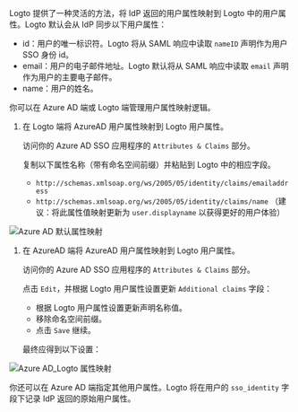 Logto 提供了一种灵活的方法，将 IdP 返回的用户属性映射到 Logto 中的用户属性。Logto 默认会从 IdP 同步以下用户属性：

- id：用户的唯一标识符。Logto 将从 SAML 响应中读取 `nameID` 声明作为用户 SSO 身份 id。
- email：用户的电子邮件地址。Logto 默认将从 SAML 响应中读取 `email` 声明作为用户的主要电子邮件。
- name：用户的姓名。

你可以在 Azure AD 端或 Logto 端管理用户属性映射逻辑。

1. 在 Logto 端将 AzureAD 用户属性映射到 Logto 用户属性。

   访问你的 Azure AD SSO 应用程序的 `Attributes & Claims` 部分。

   复制以下属性名称（带有命名空间前缀）并粘贴到 Logto 中的相应字段。

   - `http://schemas.xmlsoap.org/ws/2005/05/identity/claims/emailaddress`
   - `http://schemas.xmlsoap.org/ws/2005/05/identity/claims/name` （建议：将此属性值映射更新为 `user.displayname` 以获得更好的用户体验）

<img src="/img/assets/azure_ad_default_attribute_mapping.webp" alt="Azure AD 默认属性映射" />

1. 在 AzureAD 端将 AzureAD 用户属性映射到 Logto 用户属性。

   访问你的 Azure AD SSO 应用程序的 `Attributes & Claims` 部分。

   点击 `Edit`，并根据 Logto 用户属性设置更新 `Additional claims` 字段：

   - 根据 Logto 用户属性设置更新声明名称值。
   - 移除命名空间前缀。
   - 点击 `Save` 继续。

   最终应得到以下设置：

<img src="/img/assets/azure_ad_logto_attribute_mapping.webp" alt="Azure AD_Logto 属性映射" />

你还可以在 Azure AD 端指定其他用户属性。Logto 将在用户的 `sso_identity` 字段下记录 IdP 返回的原始用户属性。
